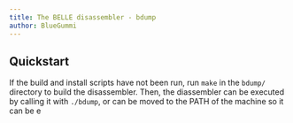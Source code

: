```yaml
---
title: The BELLE disassembler - bdump
author: BlueGummi
---
```

## Quickstart

If the build and install scripts have not been run, run `make` in the `bdump/` directory to build the disassembler. Then, the diassembler can be executed by calling it with `./bdump`, or can be moved to the PATH of the machine so it can be e
